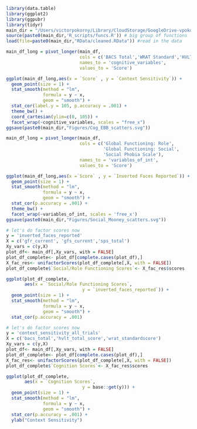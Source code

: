 
```r
library(data.table)
library(ggplot2)
library(ggpubr)
library(tidyr)
main_dir = "/Users/victorpokorny/Library/CloudStorage/GoogleDrive-vpokorny123@gmail.com/My Drive/CAPR Ebbinghaus and Mooney/"
source(paste0(main_dir,'R_scripts/funcs.R')) # big group of functions
load(file=paste0(main_dir,"RData/cleaned.RData")) #read in the data
```

```r
main_df_long = pivot_longer(main_df, 
                            cols = c('BACS Total','WRAT Standard','HVLT Total'),
                            names_to = 'cognitive_variables',
                            values_to = 'Score')

ggplot(main_df_long,aes(x = `Score` , y = `Context Sensitivity`)) +
  geom_point(size = 1) +
  stat_smooth(method = "lm", 
              formula = y ~ x, 
              geom = "smooth") +
  stat_cor(label.y = 105, p.accuracy = .001) +
  theme_bw() +
  coord_cartesian(ylim=c(0, 105)) +
  facet_wrap(~cognitive_variables, scales = "free_x")
ggsave(paste0(main_dir,"Figures/Cog_EBB_scatters.svg"))

```

```r
main_df_long = pivot_longer(main_df, 
                            cols = c('Global Functioning: Role',
                                     'Global Functioning: Social',
                                     'Social Phobia Scale'),
                            names_to = 'variables_of_int',
                            values_to = 'Score')

ggplot(main_df_long,aes(x =`Score` , y = `Inverted Faces Reported`)) +
  geom_point(size = 1) +
  stat_smooth(method = "lm", 
              formula = y ~ x, 
              geom = "smooth") +
  stat_cor(p.accuracy = .001) +
  theme_bw() +
  facet_wrap(~variables_of_int, scales = 'free_x')
ggsave(paste0(main_dir,"Figures/Social_Mooney_scatters.svg"))

```

```r
# let's do factor scores now
y = 'inverted_faces_reported'
X = c('gfr_current', 'gfs_current','sps_total')
Xy_vars = c(y,X)
plot_df<- main_df[,Xy_vars, with = FALSE]
plot_df_complete<- plot_df[complete.cases(plot_df),]
X_fac_res<- unifactorScores(plot_df_complete[,X, with = FALSE])
plot_df_complete$`Social/Role Functioning Scores`<- X_fac_res$scores

ggplot(plot_df_complete, 
       aes(x = `Social/Role Functioning Scores`, 
                             y = `inverted_faces_reported`)) +
  geom_point(size = 1) +
  stat_smooth(method = "lm", 
              formula = y ~ x, 
              geom = "smooth") +
  stat_cor(p.accuracy = .001) 
```
```r
# let's do factor scores now
y = 'context_sensitivity_all_trials'
X = c('bacs_total','hvlt_total_score','wrat_standardscore')
Xy_vars = c(y,X)
plot_df<- main_df[,Xy_vars, with = FALSE]
plot_df_complete<- plot_df[complete.cases(plot_df),]
X_fac_res<- unifactorScores(plot_df_complete[,X, with = FALSE])
plot_df_complete$`Cognition Scores`<- X_fac_res$scores

ggplot(plot_df_complete, 
       aes(x = `Cognition Scores`, 
                             y = base::get(y))) +
  geom_point(size = 1) +
  stat_smooth(method = "lm", 
              formula = y ~ x, 
              geom = "smooth") +
  stat_cor(p.accuracy = .001) +
  ylab("Context Sensitivity")

```


